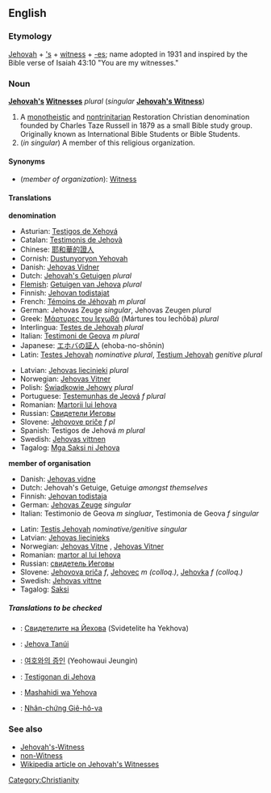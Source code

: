 ==English==

===Etymology===
[[Jehovah]] + [['s]] + [[witness]] + [[-es]]; name adopted in 1931 and inspired by the Bible verse of Isaiah 43:10 "You are my witnesses."

===Noun===
'''[[Jehovah]][['s]] [[Witness]]es''' ''plural'' (''singular'' '''[[Jehovah's Witness]]''')

# A [[monotheistic]] and [[nontrinitarian]] Restoration Christian denomination founded by Charles Taze Russell in 1879 as a small Bible study group. Originally known as International Bible Students or Bible Students.
# (''in singular'') A member of this religious organization.

====Synonyms====
*(''member of organization''): [[Witness]]

====Translations====

'''denomination'''
{{top}}
*Asturian: [[Testigos de Xehová]]
*Catalan: [[Testimonis de Jehovà]]
*Chinese: [[耶和華的證人]]
*Cornish: [[Dustunyoryon Yehovah]]
*Danish: [[Jehovas Vidner]] {{n}} {{p}}
*Dutch: [[Jehovah's Getuigen]] ''plural''
*[[Flemish]]: [[Getuigen van Jehova]] ''plural''
*Finnish: [[Jehovan todistajat]]
*French: [[Témoins de Jéhovah]] ''m plural''
*German: Jehovas Zeuge ''singular'', Jehovas Zeugen ''plural''
*Greek: [[Μάρτυρες του Ιεχωβά]] (Mártures tou Iechōbá) ''plural''
*Interlingua: [[Testes de Jehovah]] ''plural''
*Italian: [[Testimoni de Geova]] ''m plural''
*Japanese: [[エホバの証人]] (ehoba-no-shōnin)
*Latin: [[Testes Jehovah]] ''nominative plural'', [[Testium Jehovah]] ''genitive plural''
{{mid}}
*Latvian: [[Jehovas liecinieki]] ''plural''
*Norwegian: [[Jehovas Vitner]] {{n}}
*Polish: [[Świadkowie Jehowy]] ''plural''
*Portuguese: [[Testemunhas de Jeová]] ''f plural''
*Romanian: [[Martorii lui Iehova]]
*Russian: [[Свидетели Иеговы]] {{m}} {{p}}
*Slovene: [[Jehovove priče]] ''f pl''
*Spanish: Testigos de Jehová ''m plural''
*Swedish: [[Jehovas vittnen]]
*Tagalog: [[Mga Saksi ni Jehova]]
{{bottom}}

'''member of organisation'''
{{top}}
*Danish: [[Jehovas vidne]] {{n}}
*Dutch: Jehovah's Getuige, Getuige ''amongst themselves'' 
*Finnish: [[Jehovan todistaja]]
*German: [[Jehovas Zeuge]] ''singular''
*Italian: Testimonio de Geova ''m singluar'', Testimonia de Geova ''f singular''
{{mid}}
*Latin: [[Testis Jehovah]] ''nominative/genitive singular''
*Latvian: [[Jehovas liecinieks]]
*Norwegian: [[Jehovas Vitne]] {{n}} {{s}}, [[Jehovas Vitner]] {{n}} {{p}}
*Romanian: [[martor al lui Iehova]]
*Russian: [[свидетель Иеговы]] {{m}}
*Slovene: [[Jehovova priča]] ''f'', [[Jehovec]] ''m (colloq.)'', [[Jehovka]] ''f (colloq.)'' 
*Swedish: [[Jehovas vittne]]
*Tagalog: [[Saksi]]
{{bottom}}

=====Translations to be checked=====
{{checktrans}}
*{{ttbc|Bulgarian}}: [[Свидетелите на Йехова]] (Svidetelite ha Yekhova)
*{{ttbc|Hungarian}}: [[Jehova Tanúi]]
*{{ttbc|Korean}}: [[여호와의 증인]] (Yeohowaui Jeungin)
*{{ttbc|Papiamento}}: [[Testigonan di Jehova]]
*{{ttbc|Swahili}}: [[Mashahidi wa Yehova]]
*{{ttbc|Vietnamese}}: [[Nhân-chứng Giê-hô-va]]

===See also===
*[[Jehovah's-Witness]]
*[[non-Witness]]
*[[w:Jehovah's_Witnesses|Wikipedia article on Jehovah's Witnesses]]

[[Category:Christianity]]